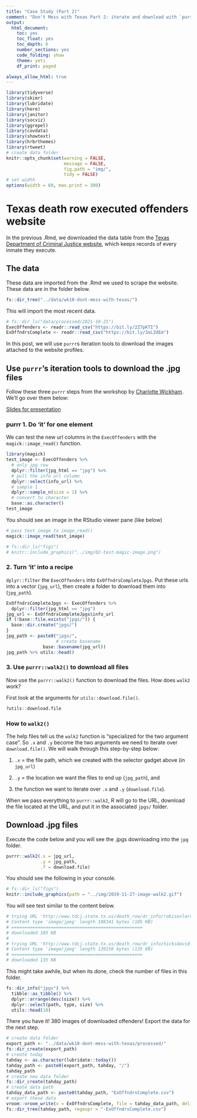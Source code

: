 ```yaml
---
title: "Case Study (Part 2)"
comment: "Don't Mess with Texas Part 2: iterate and download with `purrr`"
output: 
  html_document: 
    toc: yes
    toc_float: yes
    toc_depth: 6
    number_sections: yes
    code_folding: show
    theme: yeti
    df_print: paged

always_allow_html: true
---
```


```r
library(tidyverse)
library(skimr)
library(lubridate)
library(here)
library(janitor)
library(socviz)
library(ggrepel)
library(covdata)
library(showtext)
library(hrbrthemes)
library(rtweet)
# create data folder
knitr::opts_chunk$set(warning = FALSE,
                      message = FALSE,
                      fig.path = "img/",
                      tidy = FALSE)
# set width
options(width = 60, max.print = 300)
```


# Texas death row executed offenders website

In the previous .Rmd, we downloaded the data table from the [Texas Department of Criminal Justice website](http://www.tdcj.state.tx.us/death_row/dr_executed_offenders.html), which keeps records of every inmate they execute. 

## The data 

These data are imported from the .Rmd we used to scrape the website. These data are in the folder below. 

```r
fs::dir_tree("../data/wk10-dont-mess-with-texas/")
```

This will import the most recent data.

```r
# fs::dir_ls("data/processed/2021-10-25")
ExecOffenders <- readr::read_csv("https://bit.ly/2Z7pKTI")
ExOffndrsComplete <- readr::read_csv("https://bit.ly/3oLZdEm")
```

In this post, we will use `purrr`s iteration tools to download the images attached to the website profiles.

## Use `purrr`'s iteration tools to download the .jpg files

Follow these three `purrr` steps from the workshop by [Charlotte Wickham](https://www.rstudio.com/resources/rstudioconf-2017/happy-r-users-purrr-tutorial-/). We'll go over them below:

[Slides for presentation](https://github.com/cwickham/purrr-tutorial/blob/master/slides_with_transitions.pdf)

### purrr 1. Do 'it' for one element

We can test the new url columns in the `ExecOffenders` with the `magick::image_read()` function. 

```r
library(magick)
test_image <- ExecOffenders %>% 
  # only jpg row
  dplyr::filter(jpg_html == "jpg") %>% 
  # pull the info url column
  dplyr::select(info_url) %>% 
  # sample 1
  dplyr::sample_n(size = 1) %>% 
  # convert to character 
  base::as.character() 
test_image
```

You should see an image in the RStudio viewer pane (like below)

```r
# pass test_image to image_read()
magick::image_read(test_image)
```


```r
# fs::dir_ls("figs")
# knitr::include_graphics("../img/02-test-magic-image.png")
```

### 2. Turn 'it' into a recipe

`dplyr::filter` the `ExecOffenders` into `ExOffndrsCompleteJpgs`. Put these urls into a vector (`jpg_url`), then create a folder to download them into (`jpg_path`).

```r
ExOffndrsCompleteJpgs <- ExecOffenders %>% 
  dplyr::filter(jpg_html == "jpg") 
jpg_url <- ExOffndrsCompleteJpgs$info_url
if (!base::file.exists("jpgs/")) {
  base::dir.create("jpgs/")
}
jpg_path <- paste0("jpgs/", 
                   # create basename
              base::basename(jpg_url))
jpg_path %>% utils::head()
```

### 3. Use `purrr::walk2()` to download all files

Now use the `purrr::walk2()` function to download the files. How does `walk2` work?

First look at the arguments for `utils::download.file()`.

```r
?utils::download.file
```

### How to `walk2()` 
 
The help files tell us the `walk2` function is "specialized for the two argument case". So `.x` and `.y` become the two arguments we need to iterate over `download.file()`. We will walk through this step-by-step below:

1) `.x` = the file path, which we created with the selector gadget above (in `jpg_url`)

2) `.y` = the location we want the files to end up (`jpg_path`), and

3) the function we want to iterate over `.x` and `.y` (`download.file`).

When we pass everything to `purrr::walk2`, R will go to the URL, download the file located at the URL, and put it in the associated `jpgs/` folder.

## Download .jpg files

Execute the code below and you will see the .jpgs downloading into the `jpg` folder.

```r
purrr::walk2(.x = jpg_url, 
             .y = jpg_path, 
             .f = download.file)
```

You should see the following in your console.

```r
# fs::dir_ls("figs")
knitr::include_graphics(path = "../img/2019-11-27-image-walk2.gif")
```

You  will see text similar to the content below.

```r
# trying URL 'http://www.tdcj.state.tx.us/death_row/dr_info/robisonlarry.jpg'
# Content type 'image/jpeg' length 108341 bytes (105 KB)
# ==================================================
# downloaded 105 KB
# 
# trying URL 'http://www.tdcj.state.tx.us/death_row/dr_info/hicksdavid.jpg'
# Content type 'image/jpeg' length 139150 bytes (135 KB)
# ==================================================
# downloaded 135 KB
```

This might take awhile, but when its done, check the number of files in this folder.

```r
fs::dir_info("jpgs") %>% 
  tibble::as_tibble() %>% 
  dplyr::arrange(desc(size)) %>% 
  dplyr::select(path, type, size) %>% 
  utils::head(10)
```

There you have it! 380 images of downloaded offenders! Export the data for the next step.

```r
# create data folder
export_path <- "../data/wk10-dont-mess-with-texas/processed/"
fs::dir_create(export_path)
# create today
tahday <- as.character(lubridate::today())
tahday_path <- paste0(export_path, tahday, "/")
tahday_path
# create new data folder
fs::dir_create(tahday_path)
# create data path
tahday_data_path <- paste0(tahday_path, "ExOffndrsComplete.csv")
# export these data
vroom::vroom_write(x = ExOffndrsComplete, file = tahday_data_path, delim = ",")
fs::dir_tree(tahday_path, regexpr = "-ExOffndrsComplete.csv")
```
